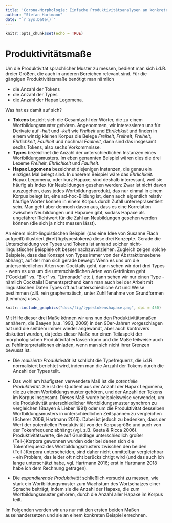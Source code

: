 ```yaml
---
title: 'Corona-Morphologie: Einfache Produktivitätsanalysen an konkreten Beispielen'
author: "Stefan Hartmann"
date: "`r Sys.Date()`"
---
```


```r
knitr::opts_chunk$set(echo = TRUE)
```


# Produktivitätsmaße

Um die Produktivität sprachlicher Muster zu messen, bedient man sich i.d.R. dreier Größen, die auch in anderen Bereichen relevant sind. Für die gängigen Produktivitätsmaße benötigt man nämlich

- die Anzahl der Tokens
- die Anzahl der Types
- die Anzahl der Hapax Legomena.

Was hat es damit auf sich? 

- **Tokens** bezieht sich die Gesamtzahl der Wörter, die zu einem Wortbildungsmuster gehören. Angenommen, wir interessieren uns für Derivate auf *-heit* und *-keit* wie *Freiheit* und *Ehrlichkeit* und finden in einem winzig kleinen Korpus die Belege *Freiheit*, *Freiheit*, *Freiheit*, *Ehrlichkeit*, *Faulheit* und nochmal *Faulheit*, dann sind das insgesamt sechs Tokens, also sechs Vorkommnisse.
- **Types** bezeichnet die Anzahl der unterschiedlichen Instanzen eines Wortbildungsmusters. Im eben genannten Beispiel wären dies die drei Lexeme *Freiheit*, *Ehrlichkeit* und *Faulheit*.
- **Hapax Legomena** bezeichnet diejenigen Instanzen, die genau ein einziges Mal belegt sind. In unserem Beispiel wäre das *Ehrlichkeit*. Hapax Legomena, oder kurz Hapaxe, sind deshalb interessant, weil sie häufig als Index für Neubildungen gesehen werden: Zwar ist nicht davon auszugehen, dass jedes Wortbildungsprodukt, das nur einmal in einem Korpus belegt ist, eine ad-hoc-Bildung ist, denn auch eigentlich relativ häufige Wörter können in einem Korpus durch Zufall unterrepräsentiert sein. Man geht aber dennoch davon aus, dass es eine Korrelation zwischen Neubildungen und Hapaxen gibt, sodass Hapaxe als ungefährer Richtwert für die Zahl an Neubildungen gesehen werden können (die sich ja nicht messen lässt).

An einem nicht-linguistischen Beispiel (das eine Idee von Susanne Flach aufgreift) illustriert \@ref(fig:typestokens) diese drei Konzepte. Gerade die Unterscheidung von Types und Tokens ist anhand solcher nicht-linguistischer Beispiele oft besser nachzuvollziehen. Zugleich zeigen solche Beispiele, dass das Konzept von Types immer von der Abstraktionsebene abhängt, auf der man sich gerade bewegt: Wenn es uns um die unterschiedlichen Arten von Cocktails geht, dann sehen wir dort drei Types - wenn es uns um die unterschiedlichen Arten von Getränken geht ("Cocktail" vs. "Bier" vs. "Limonade" etc.), dann sehen wir nur einen Type - nämlich Cocktails! Dementsprchend kann man auch bei der Arbeit mit linguistischen Daten Types oft auf unterschiedliche Art und Weise bestimmen (z.B. rein graphematisch, unter Zuhilfenahme von Grundformen [Lemmas] usw.).


```r
knitr::include_graphics("docs/fig/typestokenshapaxe.png", dpi = 450)
```


Mit Hilfe dieser drei Maße können wir uns nun den Produktivitätsmaßen annähern, die Baayen (u.a. 1993, 2009) in den 90er-Jahren vorgeschlagen hat und die seitdem immer wieder angewandt, aber auch kontrovers diskutiert wurden, da jedes dieser Maße nur einen Teilaspekt der morphologischen Produktivität erfassen kann und die Maße teilweise auch zu Fehlinterpretationen einladen, wenn man sich nicht ihrer Grenzen bewusst ist.

- Die *realisierte Produktivität* ist schlicht die Typefrequenz, die i.d.R. normalisiert berichtet wird, indem man die Anzahl der Tokens durch die Anzahl der Types teilt.

- Das wohl am häufigsten verwendete Maß ist die *potentielle Produktivität*. Sie ist der Quotient aus der Anzahl der Hapax Legomena, die zu einem Wortbildungsmuster gehören, und der Anzahl der Tokens im Korpus insgesamt. Dieses Maß wurde beispielsweise verwendet, um die Produktivität unterschiedlicher Wortbildungsmuster synchron zu vergleichen (Baayen & Lieber 1991) oder um die Produktivität desselben Wortbildungsmusters in unterschiedlichen Zeitspannen zu vergleichen (Scherer 2006, Hartmann 2016). Dabei ist jedoch zu bedenken, dass der Wert der potentiellen Produktivität von der Korpusgröße und auch von der Tokenfrequenz abhängt (vgl. z.B. Gaeta & Ricca 2006). Produktivitätswerte, die auf Grundlage unterschiedlich großer (Teil-)Korpora gewonnen wurden oder bei denen sich die Tokenfrequenz des Wortbildungsmusters zwischen den beiden (Teil-)Korpora unterscheiden, sind daher nicht unmittelbar vergleichbar - ein Problem, das leider oft nicht berücksichtigt wird (und das auch ich lange unterschätzt habe, vgl. Hartmann 2016; erst in Hartmann 2018 habe ich dem Rechnung getragen).

- Die *expandierende Produktivität* schließlich versucht zu messen, wie stark ein Wortbildungsmuster zum Wachstum des Wortschatzes einer Sprache beiträgt, indem sie die Anzahl der Hapaxe, die zum Wortbildungsmuster gehören, durch die Anzahl aller Hapaxe im Korpus teilt.


Im Folgenden werden wir uns nur mit den ersten beiden Maßen auseinandersetzen und sie an einem konkreten Beispiel errechnen.